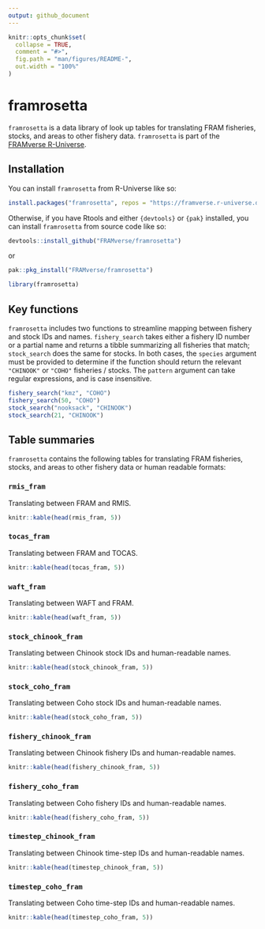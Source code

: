 ```yaml
---
output: github_document
---
```


<!-- README.md is generated from README.Rmd. Please edit that file -->

```r
knitr::opts_chunk$set(
  collapse = TRUE,
  comment = "#>",
  fig.path = "man/figures/README-",
  out.width = "100%"
)
```

# framrosetta

<!-- badges: start -->
<!-- badges: end -->

`framrosetta` is a data library of look up tables for translating FRAM fisheries, stocks, and areas to other fishery data. `framrosetta` is part of the [FRAMverse R-Universe](https://framverse.r-universe.dev/packages).


## Installation

You can install `framrosetta` from R-Universe like so:

```r
install.packages("framrosetta", repos = "https://framverse.r-universe.dev")
```

Otherwise, if you have Rtools and either `{devtools}` or `{pak}` installed, you can
install `framrosetta` from source code like so:

```r
devtools::install_github("FRAMverse/framrosetta")    
```

or

```r
pak::pkg_install("FRAMverse/framrosetta")
```

```r
library(framrosetta)
```

## Key functions

`framrosetta` includes two functions to streamline mapping between fishery and stock IDs and names. `fishery_search` takes either a fishery ID number or a partial name and returns a tibble summarizing all fisheries that match; `stock_search` does the same for stocks. In both cases, the `species` argument must be provided to determine if the function should return the relevant `"CHINOOK"` or `"COHO"` fisheries / stocks. The `pattern` argument can take regular expressions, and is case insensitive. 


```r
fishery_search("kmz", "COHO")
fishery_search(50, "COHO")
stock_search("nooksack", "CHINOOK")
stock_search(21, "CHINOOK")
```


## Table summaries

`framrosetta` contains the following tables for translating FRAM fisheries, stocks, and areas to other fishery data or human readable formats:


### `rmis_fram`

Translating between FRAM and RMIS.

```r
knitr::kable(head(rmis_fram, 5))
```

### `tocas_fram`

Translating between FRAM and TOCAS.

```r
knitr::kable(head(tocas_fram, 5))
```

### `waft_fram`

Translating between WAFT and FRAM.

```r
knitr::kable(head(waft_fram, 5))
```


### `stock_chinook_fram`

Translating between Chinook stock IDs and human-readable names.

```r
knitr::kable(head(stock_chinook_fram, 5))
```

### `stock_coho_fram`

Translating between Coho stock IDs and human-readable names.

```r
knitr::kable(head(stock_coho_fram, 5))
```

### `fishery_chinook_fram`

Translating between Chinook fishery IDs and human-readable names.

```r
knitr::kable(head(fishery_chinook_fram, 5))
```

### `fishery_coho_fram`

Translating between Coho fishery IDs and human-readable names.


```r
knitr::kable(head(fishery_coho_fram, 5))
```

### `timestep_chinook_fram`

Translating between Chinook time-step IDs and human-readable names.

```r
knitr::kable(head(timestep_chinook_fram, 5))
```


### `timestep_coho_fram`

Translating between Coho time-step IDs and human-readable names.


```r
knitr::kable(head(timestep_coho_fram, 5))
```

